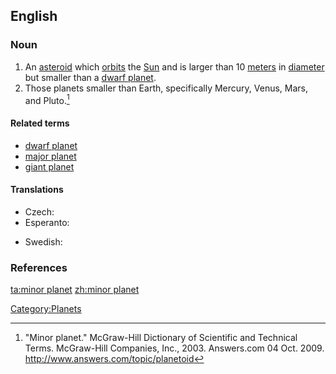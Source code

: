 ==English==

===Noun===
{{wikipedia}}
{{en-noun|sg=[[minor]] [[planet]]}}

# An [[asteroid]] which [[orbit]]s the [[Sun]] and is larger than 10 [[meter]]s in [[diameter]] but smaller than a [[dwarf planet]].
# Those planets smaller than Earth, specifically Mercury, Venus, Mars, and Pluto.<ref>"Minor planet." McGraw-Hill Dictionary of Scientific and Technical Terms. McGraw-Hill Companies, Inc., 2003. Answers.com 04 Oct. 2009. http://www.answers.com/topic/planetoid</ref>

====Related terms====
* [[dwarf planet]]
* [[major planet]]
* [[giant planet]]

====Translations====
{{trans-top|celestial body}}
* Czech: {{t-|cs|planetka|f}}
* Esperanto: {{t-|eo|planedeto}}
{{trans-mid}}
* Swedish: {{t-|sv|småplanet|c}}
{{trans-bottom}}

===References===
<references/>

[[Category:Planets]]

[[ta:minor planet]]
[[zh:minor planet]]